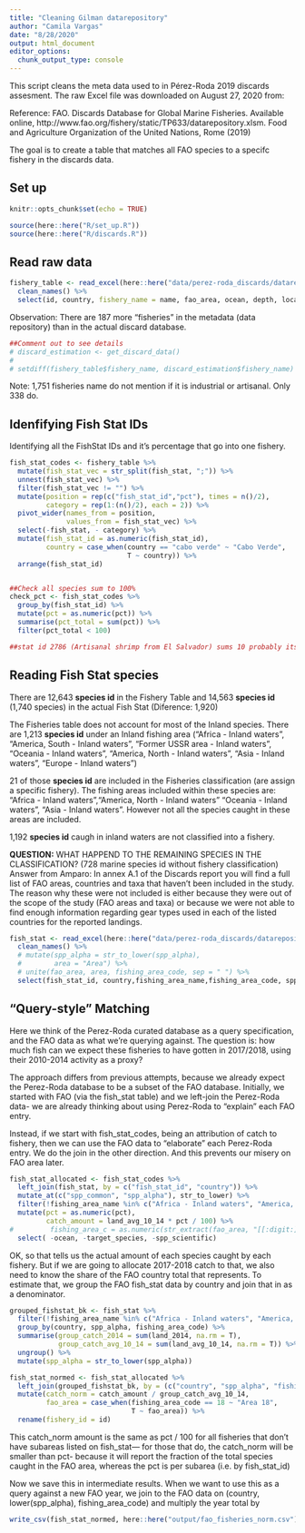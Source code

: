 ---
title: "Cleaning Gilman datarepository"
author: "Camila Vargas"
date: "8/28/2020"
output: html_document
editor_options: 
  chunk_output_type: console
---

This script cleans the meta data used to in Pérez-Roda 2019 discards assesment. The raw Excel file was downloaded on August 27, 2020 from:

 
 Reference: FAO. Discards Database for Global Marine Fisheries. Available online, http://www.fao.org/fishery/static/TP633/datarepository.xlsm. Food and Agriculture Organization of the United Nations, Rome (2019)
 
The goal is to create a table that matches all FAO species to a specifc fishery in the discards data.


## Set up
```{r setup, include=FALSE}
knitr::opts_chunk$set(echo = TRUE)

source(here::here("R/set_up.R"))
source(here::here("R/discards.R"))

```


## Read raw data

```{r}

fishery_table <- read_excel(here::here("data/perez-roda_discards/datarepository.xlsm"), sheet = "FisheryTable") %>% 
  clean_names() %>% 
  select(id, country, fishery_name = name, fao_area, ocean, depth, location, target, target_species, vessel_length, gear, fish_stat)

```

Observation: There are 187 more "fisheries" in the metadata (data repository) than in the actual discard database. 

```{r}
##Comment out to see details
# discard_estimation <- get_discard_data()
# 
# setdiff(fishery_table$fishery_name, discard_estimation$fishery_name)
```

Note: 1,751 fisheries name do not mention if it is industrial or artisanal. Only 338 do.


## Idenfifying Fish Stat IDs

Identifying all the FishStat IDs and it's percentage that go into one fishery.

```{r}

fish_stat_codes <- fishery_table %>% 
  mutate(fish_stat_vec = str_split(fish_stat, ";")) %>% 
  unnest(fish_stat_vec) %>% 
  filter(fish_stat_vec != "") %>% 
  mutate(position = rep(c("fish_stat_id","pct"), times = n()/2),
         category = rep(1:(n()/2), each = 2)) %>% 
  pivot_wider(names_from = position,
              values_from = fish_stat_vec) %>% 
  select(-fish_stat, - category) %>% 
  mutate(fish_stat_id = as.numeric(fish_stat_id),
         country = case_when(country == "cabo verde" ~ "Cabo Verde",
                             T ~ country)) %>% 
  arrange(fish_stat_id)


##Check all species sum to 100%
check_pct <- fish_stat_codes %>% 
  group_by(fish_stat_id) %>% 
  mutate(pct = as.numeric(pct)) %>% 
  summarise(pct_total = sum(pct)) %>% 
  filter(pct_total < 100)

##stat id 2786 (Artisanal shrimp from El Salvador) sums 10 probably its a typo mistake


```

## Reading Fish Stat species
There are 12,643 **species id** in the Fishery Table and 14,563 **species id** (1,740 species) in the actual Fish Stat (Diference: 1,920)

The Fisheries table does not account for most of the Inland species. There are 1,213 **species id** under an Inland fishing area ("Africa - Inland waters", "America, South - Inland waters", "Former USSR area - Inland waters", "Oceania - Inland waters", "America, North - Inland waters", "Asia - Inland waters", "Europe - Inland waters")

21 of those **species id** are included in the Fisheries classification (are assign a specific fishery). The fishing areas included within these species are: "Africa - Inland waters","America, North - Inland waters" "Oceania - Inland waters", "Asia - Inland waters". However not all the species caught in these areas are included.

1,192 **species id** caugh in inland waters are not classified into a fishery.

**QUESTION:** WHAT HAPPEND TO THE REMAINING SPECIES IN THE CLASSIFICATION? (728 marine species id without fishery classification)
Answer from Amparo:
In annex A.1 of the Discards report you will find a full list of FAO areas, countries and taxa that haven’t been included in the study. The reason why these were not included is either because they were out of the scope of the study (FAO areas and taxa) or because we were not able to find enough information regarding gear types used in each of the listed countries for the reported landings.

```{r}

fish_stat <- read_excel(here::here("data/perez-roda_discards/datarepository.xlsm"), sheet = "FishStat") %>% 
  clean_names() %>% 
  # mutate(spp_alpha = str_to_lower(spp_alpha),
  #        area = "Area") %>%
  # unite(fao_area, area, fishing_area_code, sep = " ") %>% 
  select(fish_stat_id, country,fishing_area_name,fishing_area_code, spp_common, spp_scientific, spp_alpha, land_2014, land_avg_10_14)

```

## "Query-style" Matching
Here we think of the Perez-Roda curated database as a query specification, and the FAO data as what we're querying against.  The question is: how much fish can we expect these fisheries to have gotten in 2017/2018, using their 2010-2014 activity as a proxy?

The approach differs from previous attempts, because we already expect the Perez-Roda database to be a subset of the FAO database.  Initially, we started with FAO (via the fish_stat table) and we left-join the Perez-Roda data- we are already thinking about using Perez-Roda to "explain" each FAO entry.

Instead, if we start with fish_stat_codes, being an attribution of catch to fishery, then we can use the FAO data to "elaborate" each Perez-Roda entry.  We do the join in the other direction. And this prevents our misery on FAO area later.

```{r}
fish_stat_allocated <- fish_stat_codes %>%
  left_join(fish_stat, by = c("fish_stat_id", "country")) %>%
  mutate_at(c("spp_common", "spp_alpha"), str_to_lower) %>%
  filter(!fishing_area_name %in% c("Africa - Inland waters", "America, South - Inland waters", "Former USSR area - Inland waters", "Oceania - Inland waters", "America, North - Inland waters", "Asia - Inland waters", "Europe - Inland waters")) %>%
  mutate(pct = as.numeric(pct),
         catch_amount = land_avg_10_14 * pct / 100) %>%
#         fishing_area_c = as.numeric(str_extract(fao_area, "[[:digit:]]+$"))) # don't need this
  select( -ocean, -target_species, -spp_scientific)

```
OK, so that tells us the actual amount of each species caught by each fishery.  But if we are going to allocate 2017-2018 catch to that, we also need to know the share of the FAO country total that represents.  To estimate that, we group the FAO fish_stat data by country and join that in as a denominator.

```{r}
grouped_fishstat_bk <- fish_stat %>%
  filter(!fishing_area_name %in% c("Africa - Inland waters", "America, South - Inland waters", "Former USSR area - Inland waters", "Oceania - Inland waters", "America, North - Inland waters", "Asia - Inland waters", "Europe - Inland waters")) %>%
  group_by(country, spp_alpha, fishing_area_code) %>%
  summarise(group_catch_2014 = sum(land_2014, na.rm = T),
            group_catch_avg_10_14 = sum(land_avg_10_14, na.rm = T)) %>%
  ungroup() %>%
  mutate(spp_alpha = str_to_lower(spp_alpha))

fish_stat_normed <- fish_stat_allocated %>%
  left_join(grouped_fishstat_bk, by = (c("country", "spp_alpha", "fishing_area_code"))) %>%
  mutate(catch_norm = catch_amount / group_catch_avg_10_14,
         fao_area = case_when(fishing_area_code == 18 ~ "Area 18",
                              T ~ fao_area)) %>% 
  rename(fishery_id = id)
```

This catch_norm amount is the same as pct / 100 for all fisheries that don't have subareas listed on fish_stat--- for those that do, the catch_norm will be smaller than pct- because it will report the fraction of the total species caught in the FAO area, whereas the pct is per subarea (i.e. by fish_stat_id)

Now we save this in intermediate results.  When we want to use this as a query against a new FAO year,
we join to the FAO data on (country, lower(spp_alpha), fishing_area_code) and multiply the year total by


```{r}
write_csv(fish_stat_normed, here::here("output/fao_fisheries_norm.csv"))
```
